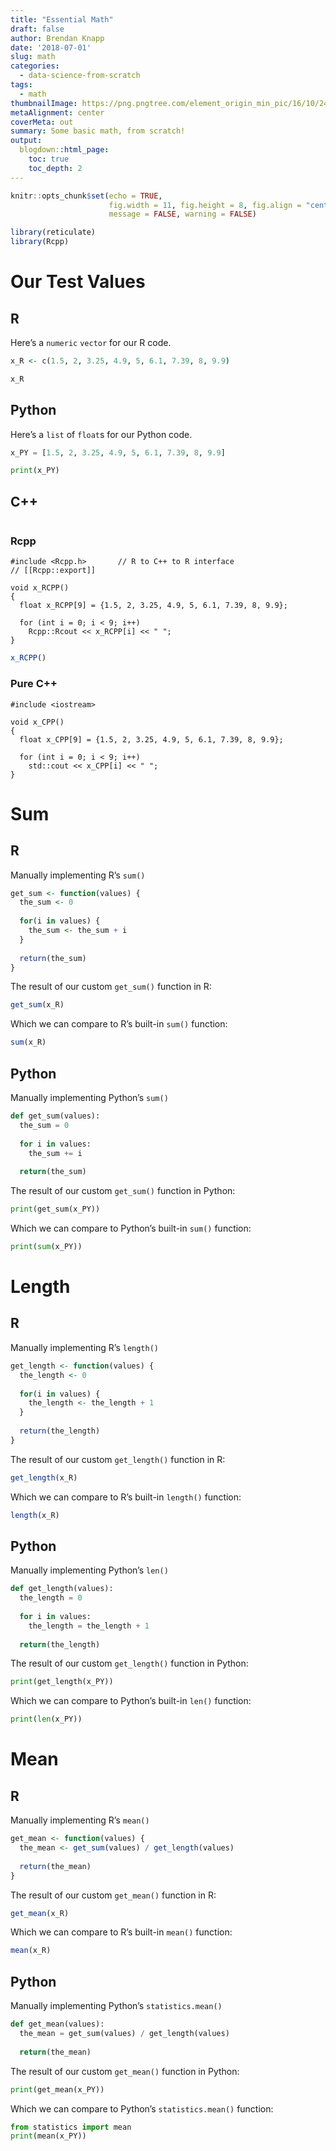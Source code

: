 ```yaml
---
title: "Essential Math"
draft: false
author: Brendan Knapp
date: '2018-07-01'
slug: math
categories:
  - data-science-from-scratch
tags:
  - math
thumbnailImage: https://png.pngtree.com/element_origin_min_pic/16/10/24/3a1a5ac4e9fede8d4e3c7e0569e156cf.jpg
metaAlignment: center
coverMeta: out
summary: Some basic math, from scratch!
output:
  blogdown::html_page:
    toc: true
    toc_depth: 2
---
```


```r
knitr::opts_chunk$set(echo = TRUE,
                      fig.width = 11, fig.height = 8, fig.align = "center",
                      message = FALSE, warning = FALSE)
```

```r
library(reticulate)
library(Rcpp)
```

# Our Test Values

## R

Here's a `numeric` `vector` for our R code.

```r
x_R <- c(1.5, 2, 3.25, 4.9, 5, 6.1, 7.39, 8, 9.9)

x_R
```



## Python

Here's a `list` of `float`s for our Python code.

```python
x_PY = [1.5, 2, 3.25, 4.9, 5, 6.1, 7.39, 8, 9.9]

print(x_PY)
```

## C++

```Rcpp
```

### Rcpp

```Rcpp
#include <Rcpp.h>       // R to C++ to R interface
// [[Rcpp::export]]

void x_RCPP()
{
  float x_RCPP[9] = {1.5, 2, 3.25, 4.9, 5, 6.1, 7.39, 8, 9.9};

  for (int i = 0; i < 9; i++)
    Rcpp::Rcout << x_RCPP[i] << " ";
}
```

```r
x_RCPP()
```

### Pure C++

```Rcpp
#include <iostream>

void x_CPP()
{
  float x_CPP[9] = {1.5, 2, 3.25, 4.9, 5, 6.1, 7.39, 8, 9.9};

  for (int i = 0; i < 9; i++)
    std::cout << x_CPP[i] << " ";
}
```





# Sum

## R

Manually implementing R's `sum()`

```r
get_sum <- function(values) {
  the_sum <- 0
  
  for(i in values) {
    the_sum <- the_sum + i
  }
  
  return(the_sum)
}
```

The result of our custom `get_sum()` function in R:

```r
get_sum(x_R)
```

Which we can compare to R's built-in `sum()` function:

```r
sum(x_R)
```


## Python

Manually implementing Python's `sum()`

```python
def get_sum(values):
  the_sum = 0
  
  for i in values:
    the_sum += i
    
  return(the_sum)
```

The result of our custom `get_sum()` function in Python:

```python
print(get_sum(x_PY))
```

Which we can compare to Python's built-in `sum()` function:

```python
print(sum(x_PY))
```

# Length

## R

Manually implementing R's `length()`

```r
get_length <- function(values) {
  the_length <- 0
  
  for(i in values) {
    the_length <- the_length + 1
  }
  
  return(the_length)
}
```

The result of our custom `get_length()` function in R:

```r
get_length(x_R)
```

Which we can compare to R's built-in `length()` function:

```r
length(x_R)
```

## Python

Manually implementing Python's `len()`

```python
def get_length(values):
  the_length = 0
  
  for i in values:
    the_length = the_length + 1
    
  return(the_length)
```

The result of our custom `get_length()` function in Python:

```python
print(get_length(x_PY))
```

Which we can compare to Python's built-in `len()` function:

```python
print(len(x_PY))
```


# Mean

## R

Manually implementing R's `mean()`

```r
get_mean <- function(values) {
  the_mean <- get_sum(values) / get_length(values)
  
  return(the_mean)
}
```

The result of our custom `get_mean()` function in R:

```r
get_mean(x_R)
```

Which we can compare to R's built-in `mean()` function:

```r
mean(x_R)
```

## Python

Manually implementing Python's `statistics.mean()`

```python
def get_mean(values):
  the_mean = get_sum(values) / get_length(values)
  
  return(the_mean)
```

The result of our custom `get_mean()` function in Python:

```python
print(get_mean(x_PY))
```

Which we can compare to Python's `statistics.mean()` function:

```python
from statistics import mean
print(mean(x_PY))
```











